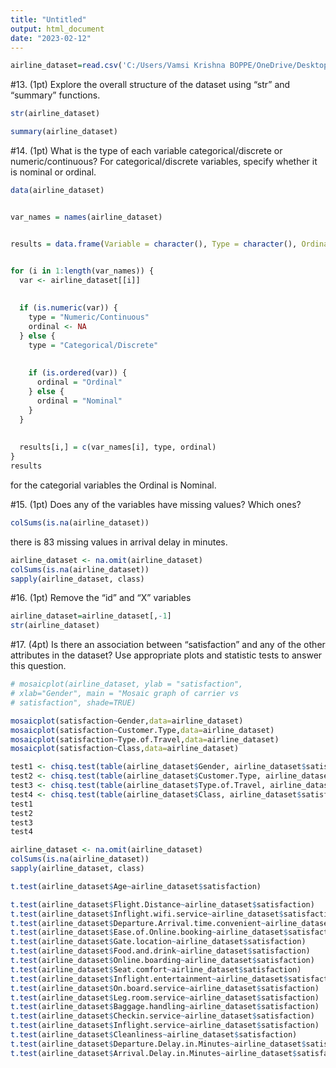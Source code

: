 ---
title: "Untitled"
output: html_document
date: "2023-02-12"
---

```{R}
airline_dataset=read.csv('C:/Users/Vamsi Krishna BOPPE/OneDrive/Desktop/New folder/test.csv',sep=",", header=TRUE, na.strings = c("", "N/A"))

```


#13. (1pt) Explore the overall structure of the dataset using “str” and “summary” functions.

```{R}

str(airline_dataset)

```
```{R}
summary(airline_dataset)

```

#14. (1pt) What is the type of each variable categorical/discrete or numeric/continuous? For categorical/discrete variables, specify whether it is nominal or ordinal.

```{R}
data(airline_dataset)


var_names = names(airline_dataset)


results = data.frame(Variable = character(), Type = character(), Ordinal = character(), stringsAsFactors = FALSE)


for (i in 1:length(var_names)) {
  var <- airline_dataset[[i]]
  
  
  if (is.numeric(var)) {
    type = "Numeric/Continuous"
    ordinal <- NA
  } else {
    type = "Categorical/Discrete"
    
    
    if (is.ordered(var)) {
      ordinal = "Ordinal"
    } else {
      ordinal = "Nominal"
    }
  }
  
  
  results[i,] = c(var_names[i], type, ordinal)
}
results


```

for the categorial variables the Ordinal is Nominal.

#15. (1pt) Does any of the variables have missing values? Which ones?

```{R}
colSums(is.na(airline_dataset))

```
there is 83 missing values in arrival delay in minutes.

```{R}
airline_dataset <- na.omit(airline_dataset)
colSums(is.na(airline_dataset))
sapply(airline_dataset, class)

```

#16. (1pt) Remove the “id” and “X” variables
```{R}
airline_dataset=airline_dataset[,-1]
str(airline_dataset)

```

#17. (4pt) Is there an association between “satisfaction” and any of the other attributes in the dataset? Use appropriate plots and statistic tests to answer this question. 

```{R}
# mosaicplot(airline_dataset, ylab = "satisfaction", 
# xlab="Gender", main = "Mosaic graph of carrier vs 
# satisfaction", shade=TRUE)

mosaicplot(satisfaction~Gender,data=airline_dataset)
mosaicplot(satisfaction~Customer.Type,data=airline_dataset)
mosaicplot(satisfaction~Type.of.Travel,data=airline_dataset)
mosaicplot(satisfaction~Class,data=airline_dataset)
```
```{R}
test1 <- chisq.test(table(airline_dataset$Gender, airline_dataset$satisfaction))
test2 <- chisq.test(table(airline_dataset$Customer.Type, airline_dataset$satisfaction))
test3 <- chisq.test(table(airline_dataset$Type.of.Travel, airline_dataset$satisfaction))
test4 <- chisq.test(table(airline_dataset$Class, airline_dataset$satisfaction))
test1
test2
test3
test4

```

```{R}

airline_dataset <- na.omit(airline_dataset)
colSums(is.na(airline_dataset))
sapply(airline_dataset, class)
```

```{R}

t.test(airline_dataset$Age~airline_dataset$satisfaction)

t.test(airline_dataset$Flight.Distance~airline_dataset$satisfaction)
t.test(airline_dataset$Inflight.wifi.service~airline_dataset$satisfaction)
t.test(airline_dataset$Departure.Arrival.time.convenient~airline_dataset$satisfaction)
t.test(airline_dataset$Ease.of.Online.booking~airline_dataset$satisfaction)
t.test(airline_dataset$Gate.location~airline_dataset$satisfaction)
t.test(airline_dataset$Food.and.drink~airline_dataset$satisfaction)
t.test(airline_dataset$Online.boarding~airline_dataset$satisfaction)
t.test(airline_dataset$Seat.comfort~airline_dataset$satisfaction)
t.test(airline_dataset$Inflight.entertainment~airline_dataset$satisfaction)
t.test(airline_dataset$On.board.service~airline_dataset$satisfaction)
t.test(airline_dataset$Leg.room.service~airline_dataset$satisfaction)
t.test(airline_dataset$Baggage.handling~airline_dataset$satisfaction)
t.test(airline_dataset$Checkin.service~airline_dataset$satisfaction)
t.test(airline_dataset$Inflight.service~airline_dataset$satisfaction)
t.test(airline_dataset$Cleanliness~airline_dataset$satisfaction)
t.test(airline_dataset$Departure.Delay.in.Minutes~airline_dataset$satisfaction)
t.test(airline_dataset$Arrival.Delay.in.Minutes~airline_dataset$satisfaction)



```




